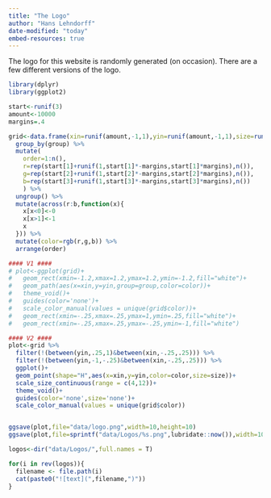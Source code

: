```yaml
---
title: "The Logo"
author: "Hans Lehndorff"
date-modified: "today"
embed-resources: true
---
```


The logo for this website is randomly generated (on occasion). There are a few different versions of the logo.

```r
library(dplyr)
library(ggplot2)

start<-runif(3)
amount<-10000
margins=.4

grid<-data.frame(xin=runif(amount,-1,1),yin=runif(amount,-1,1),size=runif(amount,-1,1),group=round(runif(amount,1,100))) %>% 
  group_by(group) %>% 
  mutate(
    order=1:n(),
    r=rep(start[1]+runif(1,start[1]*-margins,start[1]*margins),n()),
    g=rep(start[2]+runif(1,start[2]*-margins,start[2]*margins),n()),
    b=rep(start[3]+runif(1,start[3]*-margins,start[3]*margins),n())
    ) %>% 
  ungroup() %>% 
  mutate(across(r:b,function(x){
    x[x<0]<-0
    x[x>1]<-1
    x
  })) %>% 
  mutate(color=rgb(r,g,b)) %>% 
  arrange(order)

#### V1 ####
# plot<-ggplot(grid)+
#   geom_rect(xmin=-1.2,xmax=1.2,ymax=1.2,ymin=-1.2,fill="white")+
#   geom_path(aes(x=xin,y=yin,group=group,color=color))+
#   theme_void()+
#   guides(color='none')+
#   scale_color_manual(values = unique(grid$color))+
#   geom_rect(xmin=-.25,xmax=.25,ymax=1,ymin=.25,fill="white")+
#   geom_rect(xmin=-.25,xmax=.25,ymax=-.25,ymin=-1,fill="white")

#### V2 ####
plot<-grid %>% 
  filter(!(between(yin,.25,1)&between(xin,-.25,.25))) %>% 
  filter(!(between(yin,-1,-.25)&between(xin,-.25,.25))) %>% 
  ggplot()+
  geom_point(shape="H",aes(x=xin,y=yin,color=color,size=size))+
  scale_size_continuous(range = c(4,12))+
  theme_void()+
  guides(color='none',size='none')+
  scale_color_manual(values = unique(grid$color))


ggsave(plot,file="data/logo.png",width=10,height=10)
ggsave(plot,file=sprintf("data/Logos/%s.png",lubridate::now()),width=10,height=10)

```

```r

logos<-dir("data/Logos/",full.names = T)

for(i in rev(logos)){
  filename <- file.path(i)
  cat(paste0("![text](",filename,")"))
}

```
